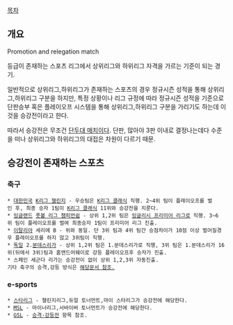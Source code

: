 [[목차]]
== 개요 ==
Promotion and relegation match

등급이 존재하는 스포츠 리그에서 상위리그와 하위리그 자격을 가르는 기준이 되는 경기.

일반적으로 상위리그,하위리그가 존재하는 스포츠의 경우 정규시즌 성적을 통해 상위리그,하위리그 구분을 하지만, 특정 상황이나 리그 규정에 따라 정규시즌 성적을 기준으로 단판승부 혹은 플레이오프 시스템을 통해 상위리그,하위리그 구분을 가리기도 하는데 이것을 승강전이라고 한다.

따라서 승강전은 무조건 [[단두대 매치]]이다. 단판, 많아야 3판 이내로 결정나는데다 수준을 떠나 상위리그와 하위리그의 대접은 차원이 다르기 때문.
== 승강전이 존재하는 스포츠 ==
=== 축구 ===
 * [[대한민국]] [[K리그 챌린지]] - 우승팀은 [[K리그 클래식]] 직행. 2~4위 팀이 플레이오프를 벌인 후, 최종 승자 1팀이 [[K리그 클래식]] 11위와 승강전을 치룬다.
 * [[잉글랜드]] [[풋볼 리그 챔피언쉽]] - 상위 1,2위 팀은 [[잉글리시 프리미어 리그]]로 직행. 3~6위 팀이 플레이오프를 벌여 최종승자 1팀이 프리미어 리그 진출.
 * [[이탈리아]] 세리에 B - 위와 동일. 단 3위 팀과 4위 팀간 승점차이가 10점 이상 벌어질경우 플레이오프를 하지 않고 3위팀이 직행.
 * [[독일]] 2.[[분데스리가]] - 상위 1,2위 팀은 1.분데스리가로 직행, 3위 팀은 1.분데스리가 16위(뒤에서 3위)팀과 홈앤드어웨이로 강등 플레이오프후 승자가 진출. 
 * 스페인 세군다 리가는 승강전이 없이 상위 1,2,3위 자동진출.
 기타 축구의 승격,강등 방식은 [http://en.wikipedia.org/wiki/Promotion_and_relegation 해당문서 참조.] 
=== e-sports ===
 * [[스타리그]] - 챌린지리그,듀얼 토너먼트,마이 스타리그가 승강전에 해당한다.
 * [[MSL]] - 마이너리그,서바이버 토너먼트가 승강전에 해당한다.
 * [[GSL]] - [[승격·강등전]] 항목 참조.
